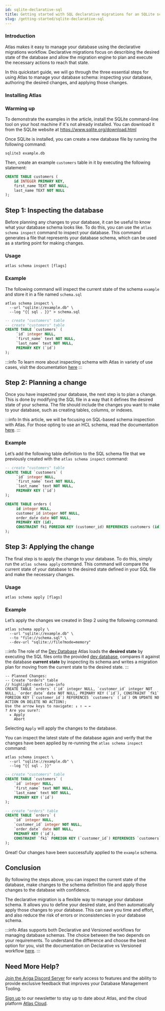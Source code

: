 ```yaml
---
id: sqlite-declarative-sql
title: Getting started with SQL declarative migrations for an SQLite schema
slug: /getting-started/sqlite-declarative-sql
---
```



### Introduction

Atlas makes it easy to manage your database using the declarative migrations workflow. Declarative migrations focus on describing the desired state of the database and allow the migration engine to plan and execute the necessary actions to reach that state.

In this quickstart guide, we will go through the three essential steps for using Atlas to manage your database schema: inspecting your database, authoring the desired changes, and applying those changes.

### Installing Atlas

<InstallationInstructions />

### Warming up
To demonstrate the examples in the article, install the SQLite command-line tool on your host machine if it's not already installed. You can download it from the SQLite website at https://www.sqlite.org/download.html

Once SQLite is installed, you can create a new database file by running the following command:

```console
sqlite3 example.db
```

Then, create an example `customers` table in it by executing the following statement:

```sql
CREATE TABLE customers (
    id INTEGER PRIMARY KEY,
    first_name TEXT NOT NULL,
    last_name TEXT NOT NULL
);
```

## Step 1: Inspecting the database

Before planning any changes to your database, it can be useful to know what your database schema looks like. To do this, you can use the `atlas schema inspect` command to inspect your database. This command generates a file that represents your database schema, which can be used as a starting point for making changes.

### Usage
```
atlas schema inspect [flags]
```

### Example

The following command will inspect the current state of the schema `example` and store it in a file named `schema.sql`

```console
atlas schema inspect \
  --url "sqlite://example.db" \
  --log "{{ sql . }}" > schema.sql
```

```sql title="schema.sql"
-- create "customers" table
-- create "customers" table
CREATE TABLE `customers` (
     `id` integer NULL, 
     `first_name` text NOT NULL, 
     `last_name` text NOT NULL, 
     PRIMARY KEY (`id`)
);
```

:::info
To learn more about inspecting schema with Atlas in variety of use cases, visit the documentation [here](/declarative/inspect)
:::

## Step 2: Planning a change

Once you have inspected your database, the next step is to plan a change. This is done by modifying the SQL file in a way that it defines the desired state of your schema. The file should include the changes you want to make to your database, such as creating tables, columns, or indexes.

:::info
In this article, we will be focusing on SQL-based schema inspection with Atlas. For those opting to use an HCL schema, read the documentation [here](/getting-started/sqlite-declarative-hcl).
:::

### Example

Let’s add the following table definition to the SQL schema file that we previously created with the `atlas schema inspect` command:

```sql title="schema.sql" {9-15}
-- create "customers" table
CREATE TABLE `customers` (
     `id` integer NULL, 
     `first_name` text NOT NULL, 
     `last_name` text NOT NULL, 
     PRIMARY KEY (`id`)
);

CREATE TABLE orders (
     id integer NULL, 
     customer_id integer NOT NULL, 
     order_date date NOT NULL, 
     PRIMARY KEY (id), 
     CONSTRAINT fk1 FOREIGN KEY (customer_id) REFERENCES customers (id) ON UPDATE NO ACTION ON DELETE NO ACTION
);
```

## Step 3: Applying the change

The final step is to apply the change to your database. To do this, simply run the `atlas schema apply` command. This command will compare the current state of your database to the desired state defined in your SQL file and make the necessary changes.

### Usage

```console
atlas schema apply [flags]
```

### Example

Let’s apply the changes we created in Step 2 using the following command:

```console
atlas schema apply \
  --url "sqlite://example.db" \
  --to "file://schema.sql" \
  --dev-url "sqlite://file?mode=memory"
```

:::info The role of the [Dev Database](/concepts/dev-database)
Atlas loads the **desired state** by executing the SQL files onto the provided [dev database](/concepts/dev-database),
compares it against the database **current state** by inspecting its schema and writes a migration plan for moving
from the current state to the desired state.
:::

```console
-- Planned Changes:
-- Create "orders" table
// highlight-next-line-info
CREATE TABLE `orders` (`id` integer NULL, `customer_id` integer NOT NULL, `order_date` date NOT NULL, PRIMARY KEY (`id`), CONSTRAINT `fk1` FOREIGN KEY (`customer_id`) REFERENCES `customers` (`id`) ON UPDATE NO ACTION ON DELETE NO ACTION);
Use the arrow keys to navigate: ↓ ↑ → ← 
? Are you sure?: 
  ▸ Apply
    Abort
```

Selecting `Apply` will apply the changes to the database.

You can inspect the latest state of the database again and verify that the changes have been applied by re-running the `atlas schema inspect` command:

```console
atlas schema inspect \
  --url "sqlite://example.db" \
  --log "{{ sql . }}"
```
```sql
-- create "customers" table
CREATE TABLE `customers` (
    `id` integer NULL, 
    `first_name` text NOT NULL, 
    `last_name` text NOT NULL, 
    PRIMARY KEY (`id`)
);

-- create "orders" table
CREATE TABLE `orders` (
    `id` integer NULL, 
    `customer_id` integer NOT NULL, 
    `order_date` date NOT NULL, 
    PRIMARY KEY (`id`), 
    CONSTRAINT `fk1` FOREIGN KEY (`customer_id`) REFERENCES `customers` (`id`) ON UPDATE NO ACTION ON DELETE NO ACTION
);
```
Great! Our changes have been successfully applied to the `example` schema.

## Conclusion

By following the steps above, you can inspect the current state of the database, make changes to the schema definition file and apply those changes to the database with confidence.

The declarative migration is a flexible way to manage your database schema. It allows you to define your desired state, and then automatically apply those changes to your database. This can save you time and effort, and also reduce the risk of errors or inconsistencies in your database schema.

:::info
Atlas supports both Declarative and Versioned workflows for managing database schemas. The choice between the two depends on your requirements. To understand the difference and choose the best option for you, visit the documentation on Declarative vs Versioned workflow [here](/concepts/declarative-vs-versioned).
:::

## Need More Help?

[Join the Ariga Discord Server](https://discord.com/invite/zZ6sWVg6NT) for early access to features and the ability to provide exclusive feedback that improves your Database Management Tooling. 

[Sign up](https://atlasnewsletter.substack.com/) to our newsletter to stay up to date about Atlas, and the cloud platform [Atlas Cloud](https://atlasgo.cloud).
